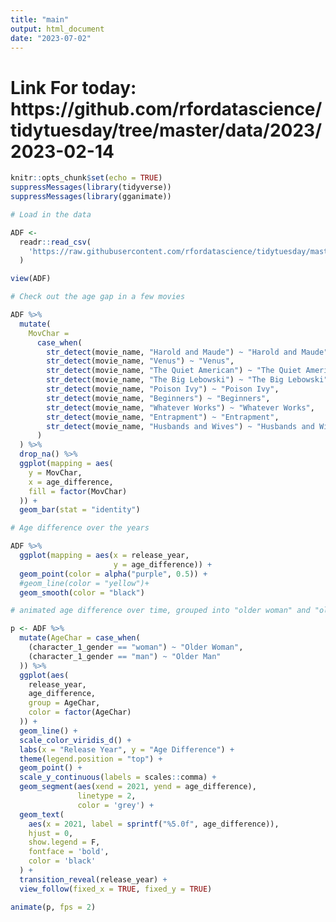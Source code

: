 ```yaml
---
title: "main"
output: html_document
date: "2023-07-02"
---
```


# Link For today: https://github.com/rfordatascience/tidytuesday/tree/master/data/2023/2023-02-14

```r
knitr::opts_chunk$set(echo = TRUE)
suppressMessages(library(tidyverse))
suppressMessages(library(gganimate))
```

```r
# Load in the data

ADF <-
  readr::read_csv(
    'https://raw.githubusercontent.com/rfordatascience/tidytuesday/master/data/2023/2023-02-14/age_gaps.csv'
  )

view(ADF)

```

```r
# Check out the age gap in a few movies

ADF %>%
  mutate(
    MovChar =
      case_when(
        str_detect(movie_name, "Harold and Maude") ~ "Harold and Maude",
        str_detect(movie_name, "Venus") ~ "Venus",
        str_detect(movie_name, "The Quiet American") ~ "The Quiet American",
        str_detect(movie_name, "The Big Lebowski") ~ "The Big Lebowski",
        str_detect(movie_name, "Poison Ivy") ~ "Poison Ivy",
        str_detect(movie_name, "Beginners") ~ "Beginners",
        str_detect(movie_name, "Whatever Works") ~ "Whatever Works",
        str_detect(movie_name, "Entrapment") ~ "Entrapment",
        str_detect(movie_name, "Husbands and Wives") ~ "Husbands and Wives",
      )
  ) %>%
  drop_na() %>%
  ggplot(mapping = aes(
    y = MovChar,
    x = age_difference,
    fill = factor(MovChar)
  )) +
  geom_bar(stat = "identity")
```

```r
# Age difference over the years

ADF %>%
  ggplot(mapping = aes(x = release_year,
                       y = age_difference)) +
  geom_point(color = alpha("purple", 0.5)) +
  #geom_line(color = "yellow")+
  geom_smooth(color = "black")
```

```r
# animated age difference over time, grouped into "older woman" and "older man"

p <- ADF %>%
  mutate(AgeChar = case_when(
    (character_1_gender == "woman") ~ "Older Woman",
    (character_1_gender == "man") ~ "Older Man"
  )) %>%
  ggplot(aes(
    release_year,
    age_difference,
    group = AgeChar,
    color = factor(AgeChar)
  )) +
  geom_line() +
  scale_color_viridis_d() +
  labs(x = "Release Year", y = "Age Difference") +
  theme(legend.position = "top") +
  geom_point() +
  scale_y_continuous(labels = scales::comma) +
  geom_segment(aes(xend = 2021, yend = age_difference),
               linetype = 2,
               color = 'grey') +
  geom_text(
    aes(x = 2021, label = sprintf("%5.0f", age_difference)),
    hjust = 0,
    show.legend = F,
    fontface = 'bold',
    color = 'black'
  ) +
  transition_reveal(release_year) +
  view_follow(fixed_x = TRUE, fixed_y = TRUE)

animate(p, fps = 2)
```



